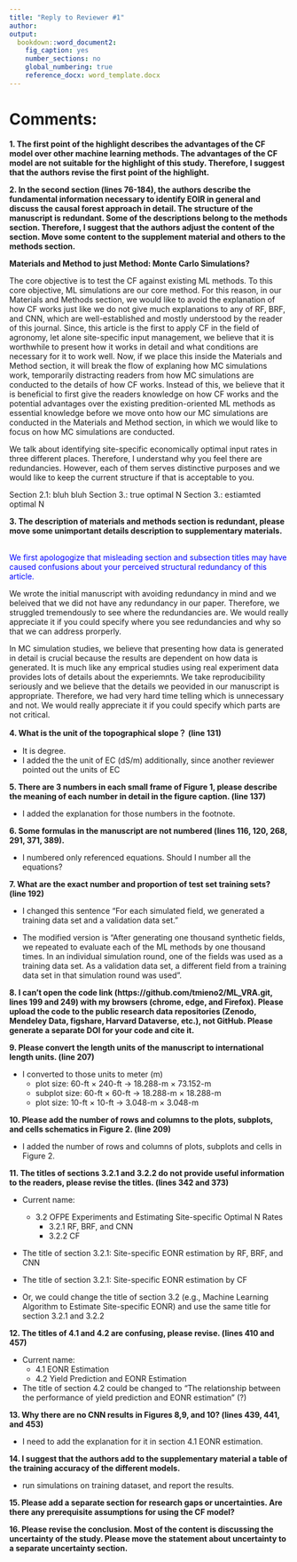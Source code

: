 ```yaml
---
title: "Reply to Reviewer #1"
author: 
output:
  bookdown::word_document2:
    fig_caption: yes
    number_sections: no
    global_numbering: true
    reference_docx: word_template.docx
---
```


# Comments:

**1. The first point of the highlight describes the advantages of the CF model over other machine learning methods. The advantages of the CF model are not suitable for the highlight of this study. Therefore, I suggest that the authors revise the first point of the highlight.**
<span style="color:blue">  


</span>


**2. In the second section (lines 76-184), the authors describe the fundamental information necessary to identify EOIR in general and discuss the causal forest approach in detail. The structure of the manuscript is redundant. Some of the descriptions belong to the methods section. Therefore, I suggest that the authors adjust the content of the section. Move some content to the supplement material and others to the methods section.**
<span style="color:blue">  

**Materials and Method to just Method: Monte Carlo Simulations?**

The core objective is to test the CF against existing ML methods. To this core objective, ML simulations are our core method. For this reason, in our Materials and Methods section, we would like to avoid the explanation of how CF works just like we do not give much explanations to any of RF, BRF, and CNN, which are well-established and mostly understood by the reader of this journal. Since, this article is the first to apply CF in the field of agronomy, let alone site-specific input management, we believe that it is worthwhile to present how it works in detail and what conditions are necessary for it to work well. Now, if we place this inside the Materials and Method section, it will break the flow of explaning how MC simulations work, temporarily distracting readers from how MC simulations are conducted to the details of how CF works. Instead of this, we believe that it is beneficial to first give the readers knowledge on how CF works and the potential advantages over the existing predition-oriented ML methods as essential knowledge before we move onto how our MC simulations are conducted in the Materials and Method section, in which we would like to focus on how MC simulations are conducted. 

We talk about identifying site-specific economically optimal input rates in three different places. Therefore, I understand why you feel there are redundancies. However, each of them serves distinctive purposes and we would like to keep the current structure if that is acceptable to you. 

Section 2.1: bluh bluh
Section 3.: true optimal N
Section 3.: estiamted optimal N



</span>

**3. The description of materials and methods section is redundant, please move some unimportant details description to supplementary materials.**

<span style="color:blue">  
We first apologogize that misleading section and subsection titles may have caused confusions about your perceived structural redundancy of this article.

We wrote the initial manuscript with avoiding redundancy in mind and we beleived that we did not have any redundancy in our paper. Therefore, we struggled tremendously to see where the redundancies are. We would really appreciate it if you could specify where you see redundancies and why so that we can address prorperly.

In MC simulation studies, we believe that presenting how data is generated in detail is crucial because the results are dependent on how data is generated. It is much like any emprical studies using real experiment data provides lots of details about the experiemnts. We take reproducibility seriously and we believe that the details we peovided in our manuscript is appropriate. Therefore, we had very hard time telling which is unnecessary and not. We would really appreciate it if you could specify which parts are not critical. 

</span>


**4. What is the unit of the topographical slope？ (line 131)**
<span style="color:blue">  

+ It is degree. <!-- The slope is obtained by dividing the rise over run. If slope is 0.005857921, it means that the field is raised by 0.005857921 m for every 1m you move horizontally.  -->
+ I added the the unit of EC (dS/m) additionally, since another reviewer pointed out the units of EC

</span>


**5. There are 3 numbers in each small frame of Figure 1, please describe the meaning of each number in detail in the figure caption. (line 137)**
<span style="color:blue">  

+ I added the explanation for those numbers in the footnote. 
</span>


**6. Some formulas in the manuscript are not numbered (lines 116, 120, 268, 291, 371, 389).**
<span style="color:blue">  

+ I numbered only referenced equations. Should I number all the equations?
</span>


**7. What are the exact number and proportion of test set training sets? (line 192)**
<span style="color:blue">  

+ I changed this sentence "For each simulated field, we generated a training data set and a validation data set." 

+ The modified version is "After generating one thousand synthetic fields, we repeated to evaluate each of the ML methods by one thousand times. In an individual simulation round, one of the fields was used as a training data set. As a validation data set, a different field from a training data set in that simulation round was used".
</span>


**8. I can’t open the code link (https://github.com/tmieno2/ML_VRA.git, lines 199 and 249) with my browsers (chrome, edge, and Firefox). Please upload the code to the public research data repositories (Zenodo, Mendeley Data, figshare, Harvard Dataverse, etc.), not GitHub. Please generate a separate DOI for your code and cite it.**
<span style="color:blue">  


</span>


**9. Please convert the length units of the manuscript to international length units. (line 207)**
<span style="color:blue">  

+ I converted to those units to meter (m)
  + plot size: 60-ft × 240-ft -> 18.288-m × 73.152-m
  + subplot size: 60-ft × 60-ft -> 18.288-m × 18.288-m
  + plot size: 10-ft × 10-ft -> 3.048-m × 3.048-m
</span>


**10. Please add the number of rows and columns to the plots, subplots, and cells schematics in Figure 2. (line 209)**
<span style="color:blue">  

+ I added the number of rows and columns of plots, subplots and cells in Figure 2. 
</span>


**11. The titles of sections 3.2.1 and 3.2.2 do not provide useful information to the readers, please revise the titles. (lines 342 and 373)**
<span style="color:blue">  

+ Current name:
  + 3.2 OFPE Experiments and Estimating Site-specific Optimal N Rates
    + 3.2.1 RF, BRF, and CNN
    + 3.2.2 CF

+ The title of section 3.2.1: Site-specific EONR estimation by RF, BRF, and CNN
+ The title of section 3.2.1: Site-specific EONR estimation by CF

+ Or, we could change the title of section 3.2 (e.g., Machine Learning Algorithm to Estimate Site-specific EONR) and use the same title for section 3.2.1 and 3.2.2
</span>


**12. The titles of 4.1 and 4.2 are confusing, please revise. (lines 410 and 457)**
<span style="color:blue">  

+ Current name:
  + 4.1 EONR Estimation
  + 4.2 Yield Prediction and EONR Estimation

+ The title of section 4.2 could be changed to "The relationship between the performance of yield prediction and EONR estimation" (?)
</span>

**13. Why there are no CNN results in Figures 8,9, and 10? (lines 439, 441, and 453)**
<span style="color:blue">  

+ I need to add the explanation for it in section 4.1 EONR estimation.  
</span>


**14. I suggest that the authors add to the supplementary material a table of the training accuracy of the different models.**
<span style="color:blue">  

+ run simulations on training dataset, and report the results.
</span>


**15. Please add a separate section for research gaps or uncertainties. Are there any prerequisite assumptions for using the CF model?**
<span style="color:blue">  


</span>


**16. Please revise the conclusion. Most of the content is discussing the uncertainty of the study. Please move the statement about uncertainty to a separate uncertainty section.**

<span style="color:blue">  


</span>

